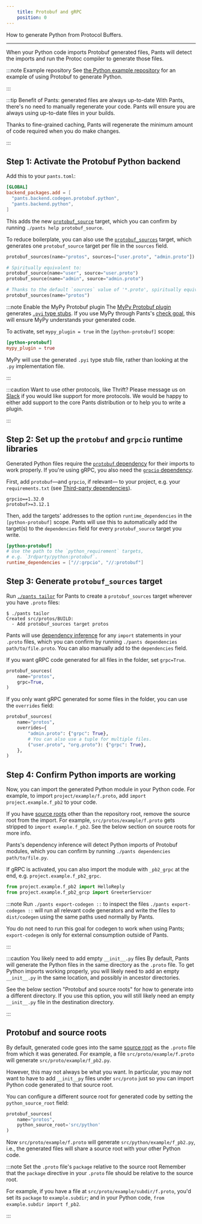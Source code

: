 ```yaml
---
    title: Protobuf and gRPC
    position: 0
---
```


How to generate Python from Protocol Buffers.

---

When your Python code imports Protobuf generated files, Pants will detect the imports and run the Protoc compiler to generate those files.

:::note Example repository
See [the Python example repository](https://github.com/pantsbuild/example-codegen) for an example of using Protobuf to generate Python.

:::

:::tip Benefit of Pants: generated files are always up-to-date
With Pants, there's no need to manually regenerate your code. Pants will ensure you are always using up-to-date files in your builds.

Thanks to fine-grained caching, Pants will regenerate the minimum amount of code required when you do make changes.

:::

## Step 1: Activate the Protobuf Python backend

Add this to your `pants.toml`:

```toml title="pants.toml"
[GLOBAL]
backend_packages.add = [
  "pants.backend.codegen.protobuf.python",
  "pants.backend.python",
]
```

This adds the new [`protobuf_source`](../../../reference/targets/protobuf_source.mdx) target, which you can confirm by running `./pants help protobuf_source`.

To reduce boilerplate, you can also use the [`protobuf_sources`](../../../reference/targets/protobuf_sources.mdx) target, which generates one `protobuf_source` target per file in the `sources` field.

```python title="BUILD"
protobuf_sources(name="protos", sources=["user.proto", "admin.proto"])

# Spiritually equivalent to:
protobuf_source(name="user", source="user.proto")
protobuf_source(name="admin", source="admin.proto")

# Thanks to the default `sources` value of '*.proto', spiritually equivalent to:
protobuf_sources(name="protos")
```

:::note Enable the MyPy Protobuf plugin
The [MyPy Protobuf plugin](https://github.com/dropbox/mypy-protobuf) generates [`.pyi` type stubs](https://mypy.readthedocs.io/en/stable/stubs.html). If you use MyPy through Pants's [check goal](../goals/check.mdx), this will ensure MyPy understands your generated code.

To activate, set `mypy_plugin = true` in the `[python-protobuf]` scope:

```toml
[python-protobuf]
mypy_plugin = true
```

MyPy will use the generated `.pyi` type stub file, rather than looking at the `.py` implementation file.

:::

:::caution Want to use other protocols, like Thrift?
Please message us on [Slack](/community/members) if you would like support for more protocols. We would be happy to either add support to the core Pants distribution or to help you to write a plugin.

:::

## Step 2: Set up the `protobuf` and `grpcio` runtime libraries

Generated Python files require the [`protobuf` dependency](https://pypi.org/project/protobuf/) for their imports to work properly. If you're using gRPC, you also need the [`grpcio` dependency](https://pypi.org/project/grpcio/).

First, add `protobuf`—and `grpcio`, if relevant— to your project, e.g. your `requirements.txt` (see [Third-party dependencies](../overview/third-party-dependencies.mdx)).

```text title="requirements.txt"
grpcio==1.32.0
protobuf>=3.12.1
```

Then, add the targets' addresses to the option `runtime_dependencies` in the `[python-protobuf]` scope. Pants will use this to automatically add the target(s) to the `dependencies` field for every `protobuf_source` target you write.

```toml title="pants.toml"
[python-protobuf]
# Use the path to the `python_requirement` targets,
# e.g. `3rdparty/python:protobuf`.
runtime_dependencies = ["//:grpcio", "//:protobuf"]
```

## Step 3: Generate `protobuf_sources` target

Run [`./pants tailor`](../../getting-started/getting-started/create-initial-build-files.mdx) for Pants to create a `protobuf_sources` target wherever you have `.proto` files:

```
$ ./pants tailor
Created src/protos/BUILD:
  - Add protobuf_sources target protos
```

Pants will use [dependency inference](../../using-pants/key-concepts/targets-and-build-files.mdx) for any `import` statements in your `.proto` files, which you can confirm by running `./pants dependencies path/to/file.proto`. You can also manually add to the `dependencies` field.

If you want gRPC code generated for all files in the folder, set `grpc=True`.

```python title="src/proto/example/BUILD"
protobuf_sources(
    name="protos",
    grpc=True,
)
```

If you only want gRPC generated for some files in the folder, you can use the `overrides` field:

```python title="src/proto/example/BUILD"
protobuf_sources(
    name="protos",
    overrides={
        "admin.proto": {"grpc": True},
        # You can also use a tuple for multiple files.
        ("user.proto", "org.proto"): {"grpc": True},
    },
)
```

## Step 4: Confirm Python imports are working

Now, you can import the generated Python module in your Python code. For example, to import `project/example/f.proto`, add `import project.example.f_pb2` to your code.

If you have [source roots](../../using-pants/key-concepts/source-roots.mdx) other than the repository root, remove the source root from the import. For example, `src/protos/example/f.proto` gets stripped to `import example.f_pb2`. See the below section on source roots for more info.

Pants's dependency inference will detect Python imports of Protobuf modules, which you can confirm by running `./pants dependencies path/to/file.py`.

If gRPC is activated, you can also import the module with `_pb2_grpc` at the end, e.g. `project.example.f_pb2_grpc`.

```python
from project.example.f_pb2 import HelloReply
from project.example.f_pb2_grcp import GreeterServicer
```

:::note Run `./pants export-codegen ::` to inspect the files
`./pants export-codegen ::` will run all relevant code generators and write the files to `dist/codegen` using the same paths used normally by Pants.

You do not need to run this goal for codegen to work when using Pants; `export-codegen` is only for external consumption outside of Pants.

:::

:::caution You likely need to add empty `__init__.py` files
By default, Pants will generate the Python files in the same directory as the `.proto` file. To get Python imports working properly, you will likely need to add an empty `__init__.py` in the same location, and possibly in ancestor directories.

See the below section "Protobuf and source roots" for how to generate into a different directory. If you use this option, you will still likely need an empty `__init__.py` file in the destination directory.

:::

## Protobuf and source roots

By default, generated code goes into the same [source root](../../using-pants/key-concepts/source-roots.mdx) as the `.proto` file from which it was generated. For example, a file `src/proto/example/f.proto` will generate `src/proto/example/f_pb2.py`.

However, this may not always be what you want. In particular, you may not want to have to add `__init__py` files under `src/proto` just so you can import Python code generated to that source root.

You can configure a different source root for generated code by setting the `python_source_root` field:

```python title="src/proto/example/BUILD"
protobuf_sources(
    name="protos",
    python_source_root='src/python'
)
```

Now `src/proto/example/f.proto` will generate `src/python/example/f_pb2.py`, i.e., the generated files will share a source root with your other Python code.

:::note Set the `.proto` file's `package` relative to the source root
Remember that the `package` directive in your `.proto` file should be relative to the source root.

For example, if you have a file at `src/proto/example/subdir/f.proto`, you'd set its `package` to `example.subdir`; and in your Python code, `from example.subdir import f_pb2`.

:::
